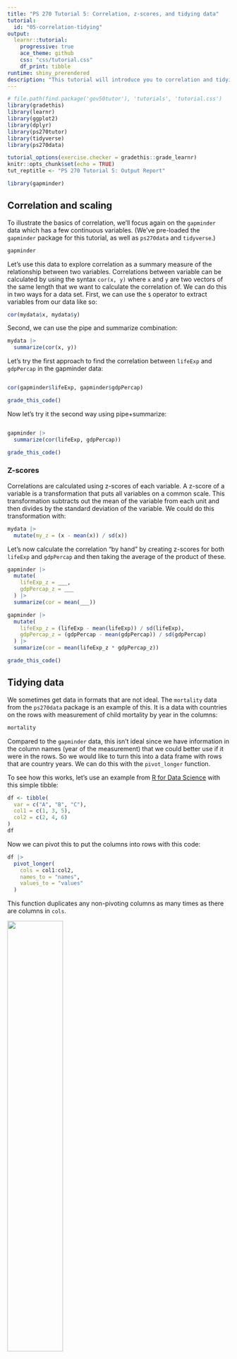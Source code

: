 ```yaml
---
title: "PS 270 Tutorial 5: Correlation, z-scores, and tidying data"
tutorial:
  id: "05-correlation-tidying"
output:
  learnr::tutorial:
    progressive: true
    ace_theme: github
    css: "css/tutorial.css"
    df_print: tibble
runtime: shiny_prerendered
description: "This tutorial will introduce you to correlation and tidying data."
---
```


<!-- Add JavaScript code for making the exercise code larger -->
<script language="JavaScript" src="js/exercise-font-size.js"></script>
 

```r
# file.path(find.package('gov50tutor'), 'tutorials', 'tutorial.css')
library(gradethis)
library(learnr)
library(ggplot2)
library(dplyr)
library(ps270tutor)
library(tidyverse)
library(ps270data)

tutorial_options(exercise.checker = gradethis::grade_learnr)
knitr::opts_chunk$set(echo = TRUE)
tut_reptitle <- "PS 270 Tutorial 5: Output Report"

library(gapminder)
```

## Correlation and scaling

To illustrate the basics of correlation, we'll focus again on the `gapminder` data which has a few continuous variables. (We've pre-loaded the `gapminder` package for this tutorial, as well as `ps270data` and `tidyverse`.)

```r
gapminder
```

Let's use this data to explore correlation as a summary measure of the relationship between two variables. Correlations between variable can be calculated by using the syntax `cor(x, y)` where `x` and `y` are two vectors of the same length that we want to calculate the correlation of. We can do this in two ways for a data set. First, we can use the `$` operator to extract variables from our data like so:

```r
cor(mydata$x, mydata$y)
```

Second, we can use the pipe and summarize combination:

```r
mydata |>
  summarize(cor(x, y))
```

Let's try the first approach to find the correlation between `lifeExp` and `gdpPercap` in the gapminder data:




```r

```

```r
cor(gapminder$lifeExp, gapminder$gdpPercap)
```

```r
grade_this_code()
```

Now let's try it the second way using pipe+summarize:


```r

```

```r
gapminder |>
  summarize(cor(lifeExp, gdpPercap))
```

```r
grade_this_code()
```

### Z-scores

Correlations are calculated using z-scores of each variable. A z-score of a variable is a transformation that puts all variables on a common scale. This transformation subtracts out the mean of the variable from each unit and then divides by the standard deviation of the variable. We could do this transformation with:

```r
mydata |>
  mutate(my_z = (x - mean(x)) / sd(x))
```

Let's now calculate the correlation "by hand" by creating z-scores for both `lifeExp` and `gdpPercap` and then taking the average of the product of these. 



```r
gapminder |>
  mutate(
    lifeExp_z = ___,
    gdpPercap_z = ___
  ) |>
  summarize(cor = mean(___))
```

```r
gapminder |>
  mutate(
    lifeExp_z = (lifeExp - mean(lifeExp)) / sd(lifeExp),
    gdpPercap_z = (gdpPercap - mean(gdpPercap)) / sd(gdpPercap)
  ) |>
  summarize(cor = mean(lifeExp_z * gdpPercap_z))
```

```r
grade_this_code()
```

## Tidying data

We sometimes get data in formats that are not ideal. The `mortality` data from the `ps270data` package is an example of this. It is a data with countries on the rows with measurement of child mortality by year in the columns:

```r
mortality
```

Compared to the `gapminder` data, this isn't ideal since we have information in the column names (year of the measurement) that we could better use if it were in the rows. So we would like to turn this into a data frame with rows that are country years. We can do this with the `pivot_longer` function. 

To see how this works, let's use an example from [R for Data Science](https://r4ds.hadley.nz/data-tidy.html#how-does-pivoting-work) with this simple tibble:

```r
df <- tibble(
  var = c("A", "B", "C"),
  col1 = c(1, 3, 5),
  col2 = c(2, 4, 6)
)
df
```

Now we can pivot this to put the columns into rows with this code:
```r
df |>
  pivot_longer(
    cols = col1:col2,
    names_to = "names",
    values_to = "values"
  )
```

This function duplicates any non-pivoting columns as many times as there are columns in `cols`. 

![](images/variables.png){width="50%"}

It then creates a new column with a name based on `names_to` that puts the names of each column in `cols`. 

![](images/column-names.png){width="50%"}

Finally, it creates a new column with a name based on `values_to` that will contain each 

![](images/cell-values.png){width="50%"}


### Pivoting with mortality data

Let's try this with the `mortality` data. Complete the following code to pivot the columns `` `1972` `` through `` `2020` `` where the column names should go to a variable called `"year"` and the values in the columns should go to a variable called `"child_mortality"`. 



```r
mortality |>
  pivot_longer(
    cols = ____:____,
    names_to = ___,
    values_to = ____
  )
```

```r
mortality |>
  pivot_longer(
    cols = `1972`:`2020`,
    names_to = "year",
    values_to = "child_mortality"
  )
```

```r
grade_this_code()
```


### Cleaning up the pivot

This pivot looks pretty good, but we have leftover junk that we can get rid of. Add the argument `values_drop_na = TRUE` to the call to `pivot_longer` and then remove the `indicator` variable using the `select()` function. The `values_drop_na = TRUE` argument will remove any missing values from the new values column. 



```r
mortality |>
  pivot_longer(
    cols = `1972`:`2020`,
    names_to = "year",
    values_to = "child_mortality"
  )
```

```r
mortality |>
  pivot_longer(
    cols = `1972`:`2020`,
    names_to = "year",
    values_to = "child_mortality",
    values_drop_na = TRUE
  ) |>
  select(-indicator)
```

```r
grade_this_code()
```

## Joining two data frames

In many situations we might have data for the same units in two different data frames. This is the case with the `gapminder` data and the `mortality` data that we've been working with. To combine the columns of the data frame, we can use the family of `join` commands. We these commands will find common identification variables in two data frames join the columns of both data sets aligned on these "joining variables." 

### left_join


There are two different ways that we can join that differ in how they handle rows that are present in one data set but not the other. The first is called `left_join()` and its syntax is:

```r
df_1 |>
  left_join(df_2)
```

It will preserve all rows that are in the data set in `df_1` even if they are not present in `df_2`. The variables from the second data set will be missing for any rows that are in the first data but not in the second. 

Let's try to this with the gapminder and mortality data. We've set it up so that the mortality data has already been pivoted. Pipe the `mortality_tidy` data set to `left_join` and pass the `gapminder` data set to the function  to see what merge looks like. Note that the `gapminder` data is only measured every five years. 


```r
mortality_tidy <- mortality |>
  pivot_longer(
    cols = `1972`:`2020`,
    names_to = "year",
    values_to = "child_mortality",
    values_drop_na = TRUE
  ) |>
  select(-indicator) |>
  mutate(year = as.integer(year))

mortality_tidy |>
  _____(______)
```

```r
mortality_tidy <- mortality |>
  pivot_longer(
    cols = `1972`:`2020`,
    names_to = "year",
    values_to = "child_mortality",
    values_drop_na = TRUE
  ) |>
  select(-indicator) |>
  mutate(year = as.integer(year))

mortality_tidy |>
  left_join(gapminder)
```

```r
grade_this_code()
```

### inner_join

The second way we might join is called `inner_join()` and it will only return rows that are present in both data sets. Let's try to merge the tidied mortality data with the gapminder data doing an `inner_join()`. What do you notice that's different about the rows that are returned?



```r
mortality_tidy <- mortality |>
  pivot_longer(
    cols = `1972`:`2020`,
    names_to = "year",
    values_to = "child_mortality",
    values_drop_na = TRUE
  ) |>
  select(-indicator) |>
  mutate(year = as.integer(year))

mortality_tidy |>
  _____(______)
```

```r
mortality_tidy <- mortality |>
  pivot_longer(
    cols = `1972`:`2020`,
    names_to = "year",
    values_to = "child_mortality",
    values_drop_na = TRUE
  ) |>
  select(-indicator) |>
  mutate(year = as.integer(year))

mortality_tidy |>
  inner_join(gapminder)
```

```r
grade_this_code()
```


## Submit

```r
ps270tutor::submission_ui
```

```r
ps270tutor::submission_server()
```
